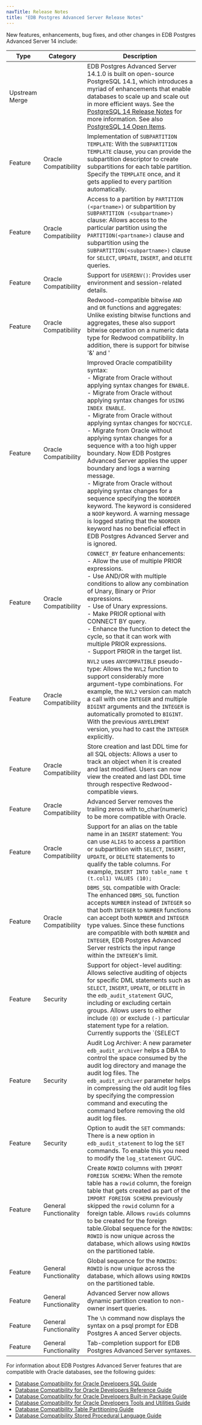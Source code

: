 ```yaml
---
navTitle: Release Notes
title: "EDB Postgres Advanced Server Release Notes"
---
```


New features, enhancements, bug fixes, and other changes in EDB Postgres Advanced Server 14 include:

| Type            | Category              | Description                                                                                                                                                                                                                                                                                                                                                                                                                                                                                                                                                                                                                                                                                                                                                                                    |
| --------------- | --------------------- | ---------------------------------------------------------------------------------------------------------------------------------------------------------------------------------------------------------------------------------------------------------------------------------------------------------------------------------------------------------------------------------------------------------------------------------------------------------------------------------------------------------------------------------------------------------------------------------------------------------------------------------------------------------------------------------------------------------------------------------------------------------------------------------------------- | 
| Upstream Merge  |                       | EDB Postgres Advanced Server 14.1.0 is built on open-source PostgreSQL 14.1, which introduces a myriad of enhancements that enable databases to scale up and scale out in more efficient ways. See the [PostgreSQL 14 Release Notes](https://www.postgresql.org/docs/14/release-14.html) for more information. See also [PostgreSQL 14 Open Items](https://wiki.postgresql.org/wiki/PostgreSQL_14_Open_Items).                                                                                                                                                                                                                                                                                                                                                                                 |
| Feature         | Oracle Compatibility  | Implementation of `SUBPARTITION TEMPLATE`: With the `SUBPARTITION TEMPLATE` clause, you can provide the subpartition descriptor to create subpartitions for each table partition. Specify the `TEMPLATE` once, and it gets applied to every partition automatically.                                                                                                                                                                                                                                                                                                                                                                                                                                                                                                                           |
| Feature         | Oracle Compatibility  | Access to a partition by `PARTITION (<partname>)` or subpartition by `SUBPARTITION (<subpartname>)` clause: Allows access to the particular partition using the `PARTITION(<partname>)` clause and subpartition using the `SUBPARTITION(<subpartname>)` clause for `SELECT`, `UPDATE`, `INSERT`, and `DELETE` queries.                                                                                                                                                                                                                                                                                                                                                                                                                                                                         |
| Feature         | Oracle Compatibility  | Support for `USERENV()`: Provides user environment and session-related details.                                                                                                                                                                                                                                                                                                                                                                                                                                                                                                                                                                                                                                                                                                                |
| Feature         | Oracle Compatibility  | Redwood-compatible bitwise `AND` and `OR` functions and aggregates:   Unlike existing bitwise functions and aggregates, these also support bitwise operation on a numeric data type for Redwood compatibility. In addition, there is support for bitwise '&' and '|' operators for the numeric data type.                                                                                                                                                                                                                                                                                                                                                                                                                                                                                      |
| Feature         | Oracle Compatibility  | Improved Oracle compatibility syntax:<br />-    Migrate from Oracle without applying syntax changes for `ENABLE`.<br />-  Migrate from Oracle without applying syntax changes for `USING INDEX ENABLE`.<br />-    Migrate from Oracle without applying syntax changes for `NOCYCLE`.<br />-    Migrate from Oracle without applying syntax changes for a sequence with a too high upper boundary. Now EDB Postgres Advanced Server applies the upper boundary and logs a warning message.<br />-    Migrate from Oracle without applying syntax changes for a sequence specifying the `NOORDER` keyword. The keyword is considered a `NOOP` keyword. A warning message is logged stating that the `NOORDER` keyword has no beneficial effect in EDB Postgres Advanced Server and is ignored.   |
| Feature         | Oracle Compatibility  | `CONNECT_BY` feature enhancements:<br />-    Allow the use of multiple PRIOR expressions.<br />-    Use AND/OR with multiple conditions to allow any combination of Unary, Binary or Prior expressions.<br />-    Use of Unary expressions.<br />-    Make PRIOR optional with CONNECT BY query.<br />-    Enhance the function to detect the cycle, so that it can work with multiple PRIOR expressions.<br />-    Support PRIOR in the target list.                                                                                                                                                                                                                                                                                                                                          |
| Feature         | Oracle Compatibility  | `NVL2` uses `ANYCOMPATIBLE` pseudo-type: Allows the `NVL2` function to support considerably more argument-type combinations. For example, the `NVL2` version can match a call with one `INTEGER` and multiple `BIGINT` arguments and the `INTEGER` is automatically promoted to `BIGINT`. With the previous `ANYELEMENT` version, you had to cast the `INTEGER` explicitly.                                                                                                                                                                                                                                                                                                                                                                                                                    |
| Feature         | Oracle Compatibility  | Store creation and last DDL time for all SQL objects:  Allows a user to track an object when it is created and last modified. Users can now view the created and last DDL time through respective Redwood-compatible views.                                                                                                                                                                                                                                                                                                                                                                                                                                                                                                                                                                    |
| Feature         | Oracle Compatibility  | Advanced Server removes the trailing zeros with to_char(numeric) to be more compatible with Oracle.                                                                                                                                                                                                                                                                                                                                                                                                                                                                                                                                                                                                                                                                                            |
| Feature         | Oracle Compatibility  | Support for an alias on the table name in an `INSERT` statement: You can use `ALIAS` to access a partition or subpartition with `SELECT`, `INSERT`, `UPDATE`, or `DELETE` statements to qualify the table columns. For example, `INSERT INTO table_name t (t.col1) VALUES (10);`                                                                                                                                                                                                                                                                                                                                                                                                                                                                                                               |
| Feature         | Oracle Compatibility  | `DBMS_SQL` compatible with Oracle: The enhanced `DBMS_SQL` function accepts `NUMBER` instead of `INTEGER` so that both `INTEGER` to `NUMBER` functions can accept both `NUMBER` and `INTEGER` type values. Since these functions are compatible with both `NUMBER` and `INTEGER`, EDB Postgres Advanced Server restricts the input range within the `INTEGER`'s limit.                                                                                                                                                                                                                                                                                                                                                                                                                         |
| Feature         | Security              | Support for object-level auditing: Allows selective auditing of objects for specific DML statements such as `SELECT`, `INSERT`, `UPDATE`, or `DELETE` in the `edb_audit_statement` GUC, including or excluding certain groups. Allows users to either include `(@)` or exclude `(-)` particular statement type for a relation. Currently supports the `{SELECT | UPDATE | DELETE | INSERT}@groupname` statement type for a group. For more information see [Object Auditing](../epas_guide/03_database_administration/05_edb_audit_logging/09_object_auditing/).                                                                                                                                                                                                                               |
| Feature         | Security              | Audit Log Archiver: A new parameter `edb_audit_archiver` helps a DBA to control the space consumed by the audit log directory and manage the audit log files. The `edb_audit_archiver` parameter helps in compressing the old audit log files by specifying the compression command and executing the command before removing the old audit log files.                                                                                                                                                                                                                                                                                                                                                                                                                                         |
| Feature         | Security              | Option to audit the `SET` commands: There is a new option in `edb_audit_statement` to log the `SET` commands. To enable this you need to modify the `log_statement` GUC.                                                                                                                                                                                                                                                                                                                                                                                                                                                                                                                                                                                                                       |
| Feature         | General Functionality | Create `ROWID` columns with `IMPORT FOREIGN SCHEMA`: When the remote table has a `rowid` column, the foreign table that gets created as part of the `IMPORT FOREIGN SCHEMA` previously skipped the `rowid` column for a foreign table. Allows `rowids` columns to be created for the foreign table.Global sequence for the `ROWID`s: `ROWID` is now unique across the database, which allows using `ROWID`s on the partitioned table.                                                                                                                                                                                                                                                                                                                                                          |
| Feature         | General Functionality | Global sequence for the `ROWID`s: `ROWID` is now unique across the database, which allows using `ROWID`s on the partitioned table.                                                                                                                                                                                                                                                                                                                                                                                                                                                                                                                                                                                                                                                             |
| Feature         | General Functionality | Advanced Server now allows dynamic partition creation to non-owner insert queries.                                                                                                                                                                                                                                                                                                                                                                                                                                                                                                                                                                                                                                                                                                             |
| Feature         | General Functionality | The `\h` command now displays the syntax on a psql prompt for EDB Postgres A  anced Server objects.                                                                                                                                                                                                                                                                                                                                                                                                                                                                                                                                                                                                                                                                                            |
| Feature         | General Functionality | Tab-completion support for EDB Postgres Advanced Server syntaxes.                                                                                                                                                                                                                                                                                                                                                                                                                                                                                                                                                                                                                                                                                                                              |


For information about EDB Postgres Advanced Server features that are compatible with Oracle databases, see the following guides:

-   [Database Compatibility for Oracle Developers SQL Guide](../epas_compat_sql)
-   [Database Compatibility for Oracle Developers Reference Guide](../epas_compat_ora_dev_guide)
-   [Database Compatibility for Oracle Developers Built-in Package Guide](../epas_compat_bip_guide/)
-   [Database Compatibility for Oracle Developers Tools and Utilities Guide](../epas_compat_tools_guide)
-   [Database Compatibility Table Partitioning Guide](../epas_compat_table_partitioning)
-   [Database Compatibility Stored Procedural Language Guide](../epas_compat_spl)
